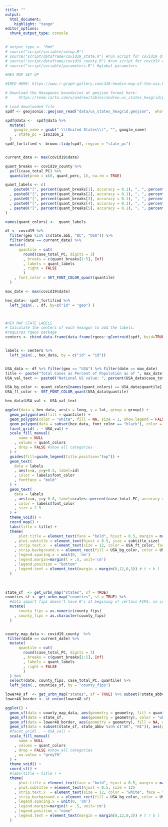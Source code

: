 ```yaml
---
title: ""
output:
  html_document:
    highlight: "tango"
editor_options: 
  chunk_output_type: console
---
```


```r
# output_type <- "Rmd"
# source("script/variable/setup.R")
# source("script/dataframe/covid19_state.R") #run script for covid19 df
# source("script/dataframe/covid19_county.R") #run script for covid19 df
# source("script/variable/parameters.R") #global parameters
```


```r

#HEX MAP SET UP

#INFO HERE: https://www.r-graph-gallery.com/328-hexbin-map-of-the-usa.html 

# Download the Hexagones boundaries at geojson format here:
#     https://team.carto.com/u/andrew/tables/andrew.us_states_hexgrid/public/map.

# Load downloaded file 
spdf <- geojsonio::geojson_read("data/us_states_hexgrid.geojson",  what = "sp")

spdf@data <-  spdf@data %>% 
  mutate(
    google_name = gsub(" \\(United States\\)", "", google_name)
    , state_pc = iso3166_2
  )
spdf_fortified <- broom::tidy(spdf, region = "state_pc")


current_date <- max(covid19$date)

quant_breaks <- covid19_county %>% 
  pull(case_total_PC) %>%
  quantile(prob = c(0, quant_perc, 1), na.rm = TRUE)

quant_labels <- c(
    paste0("[", percent(quant_breaks[1], accuracy = 0.1), ", ", percent(quant_breaks[2], accuracy = 0.1), ")")
  , paste0("[", percent(quant_breaks[2], accuracy = 0.1), ", ", percent(quant_breaks[3], accuracy = 0.1), ")")
  , paste0("[", percent(quant_breaks[3], accuracy = 0.1), ", ", percent(quant_breaks[4], accuracy = 0.1), ")")
  , paste0("[", percent(quant_breaks[4], accuracy = 0.1), ", ", percent(quant_breaks[5], accuracy = 0.1), ")")
  , paste0("[", percent(quant_breaks[5], accuracy = 0.1), ", ", percent(quant_breaks[6], accuracy = 0.1), "]")
)

names(quant_colors) <-  quant_labels

df <- covid19 %>% 
  filter(geo %in% c(state.abb, "DC", "USA")) %>%
  filter(date == current_date) %>%
  mutate(
      quantile = cut(
        round(case_total_PC, digits = 3)
        , breaks = c(quant_breaks[1:5], Inf)
        , labels = quant_labels
        , right = FALSE
        )
    , font_color = SET_FONT_COLOR_quant(quantile)
  ) 

max_date <- max(covid19$date)

hex_data<- spdf_fortified %>%
  left_join(. , df, by=c("id" = "geo") ) 



#HEX MAP STATE LABELS 
# Calculate the centers of each hexagon to add the labels:
#requires rgeos package 
centers <- cbind.data.frame(data.frame(rgeos::gCentroid(spdf, byid=TRUE), id=spdf@data$iso3166_2))


labels <- centers %>%
  left_join(., hex_data, by = c("id" = "id")) 


USA_data <- df %>% filter(geo == "USA") %>% filter(date == max_date)
title <- paste("Total Cases as Percent of Population as of ", max_date)
USA_val_text <- paste0("National US value: ", percent(USA_data$case_total_PC, accuracy = 0.1))

USA_bg_color <- quant_colors[names(quant_colors) == USA_data$quantile]
USA_ft_color <- SET_FONT_COLOR_quant(USA_data$quantile)

hex_data$USA_val <- USA_val_text

ggplot(data = hex_data, aes(x = long, y = lat, group = group)) + 
  geom_polygon(aes(fill = quantile)) +
  geom_polygon(color = "white", fill = NA, size = 1, show.legend = FALSE) +
  geom_polygon(data = subset(hex_data, font_color == "black"), color = "grey80", fill = NA, size = 0.25 ) +  
  facet_grid( . ~ USA_val) + 
  scale_fill_manual(
      name = NULL
    , values = quant_colors
    , drop = FALSE #show all categories
  ) + 
  guides(fill=guide_legend(title.position="top")) + 
  geom_text(
    data = labels
    , aes(x=x, y=y+0.5, label=id)
    , color = labels$font_color 
    , fontface = "bold"
  ) +
  geom_text(
    data = labels
    , aes(x=x, y=y-0.8, label=scales::percent(case_total_PC, accuracy = 0.1))
    , color = labels$font_color
    , size = 2.5
  ) +
  theme_void() +
  coord_map() +
  labs(title = title) +
  theme(
      plot.title = element_text(face = "bold", hjust = 0.5, margin = margin(0, 0, 10, 0))
    , plot.subtitle = element_text(hjust = 0.5, size = subtitle_size)
    , strip.text.x  = element_text(size = 12, color = USA_ft_color, face = "bold", margin = margin(3, 0, 3, 0))
    , strip.background.x = element_rect(fill = USA_bg_color, color = USA_bg_color,)
    , legend.spacing.x = unit(0, 'cm')
    , legend.margin=margin(t = .5, unit='cm')
    , legend.position = "bottom"
    , legend.text = element_text(margin = margin(0,12,0,3)) # t r b l
  )
```

<br> 

```r
state_sf  <- get_urbn_map("states", sf = TRUE)
counties_sf <- get_urbn_map("counties", sf = TRUE) %>% 
  #data import fips doesn't have 0's at begining of certain FIPS; so convert to numeric and then back to charcter to remove leading zeros 
  mutate(
      county_fips = as.numeric(county_fips)
    , county_fips = as.character(county_fips)
  )


county_map_data <- covid19_county  %>% 
 filter(date == current_date) %>%
  mutate(
      quantile = cut(
        round(case_total_PC, digits = 3)
        , breaks = c(quant_breaks[1:5], Inf)
        , labels = quant_labels
        , right = FALSE
        )
  ) %>% 
  select(date, county_fips, case_total_PC, quantile) %>%
  left_join(., counties_sf, by = "county_fips")

lower48_sf  <- get_urbn_map("states", sf = TRUE) %>% subset(!state_abbv %in% c("AK", "HI"))
lower48_border <- st_union(lower48_sf)

ggplot() +
  geom_sf(data = county_map_data, aes(geometry = geometry, fill = quantile), color = NA) + 
  geom_sf(data = state_sf,        aes(geometry = geometry), color = "white", fill = NA) + 
  geom_sf(data = lower48_border, aes(geometry = geometry), fill = NA, color = "grey50") + 
  geom_sf(data = subset(state_sf, state_abbv %in% c("AK", "HI")), aes(geometry = geometry), color = "grey50", fill = NA) + 
  #facet_grid( . ~ USA_val) + 
  scale_fill_manual(
      name = NULL
    , values = quant_colors
    , drop = FALSE #show all categories
    , na.value = "grey70"
  ) +
  theme_void() +
  coord_sf() +
  #labs(title = title ) +
  theme(
      plot.title = element_text(face = "bold", hjust = 0.5, margin = margin(0, 0, 10, 0))
    , plot.subtitle = element_text(hjust = 0.5, size = 12)
    , strip.text.x  = element_text(size = 12, color = "white", face = "bold", margin = margin(3, 0, 3, 0))
    , strip.background.x = element_rect(fill = USA_bg_color, color = USA_bg_color,)
    , legend.spacing.x = unit(0, 'cm')
    , legend.margin=margin(t = .5, unit='cm')
    , legend.position = "none"
    , legend.text = element_text(margin = margin(0,12,0,3)) # t r b l
  )

```








